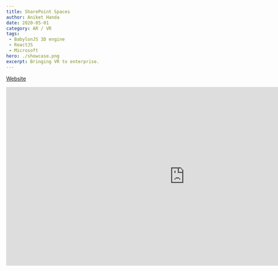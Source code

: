 ```yaml
---
title: SharePoint Spaces
author: Aniket Handa
date: 2020-05-01
category: AR / VR
tags:
 - BabylonJS 3D engine
 - ReactJS
 - Microsoft
hero: ./showcase.png
excerpt: Bringing VR to enterprise.
---
```


[Website](http://exploresharepointspaces.com)

<div className="Image__Small">
  <div style="width: 100%;
    background: black;
    height: 60px;
    position: absolute;"/>
  <iframe style="border:none;" width="100%" height="480px" src="https://www.exploresharepointspaces.com/sample-assembly" />
</div>